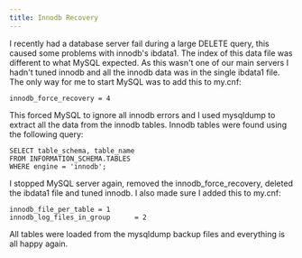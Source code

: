 ```yaml
---
title: Innodb Recovery
---
```

I recently had a database server fail during a large DELETE query, this caused some problems with innodb's ibdata1. The index of this data file was different to what MySQL expected. As this wasn't one of our main servers I hadn't tuned innodb and all the innodb data was in the single ibdata1 file. The only way for me to start MySQL was to add this to my.cnf:  

```
innodb_force_recovery = 4  
```

This forced MySQL to ignore all innodb errors and I used mysqldump to extract all the data from the innodb tables. Innodb tables were found using the following query:  

```
SELECT table_schema, table_name
FROM INFORMATION_SCHEMA.TABLES
WHERE engine = 'innodb';  
```

I stopped MySQL server again, removed the innodb_force_recovery, deleted the ibdata1 file and tuned innodb. I also made sure I added this to my.cnf:  

```
innodb_file_per_table = 1
innodb_log_files_in_group      = 2  
```

All tables were loaded from the mysqldump backup files and everything is all happy again.  

